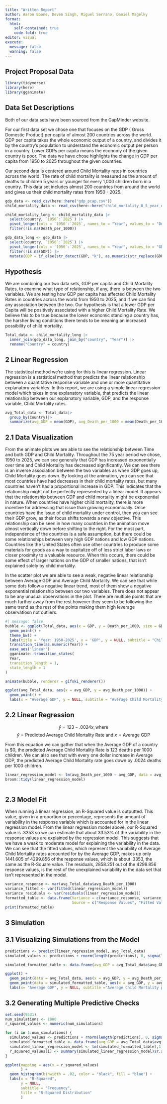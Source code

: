 ```yaml
---
title: "Written Report"
author: Aaron Boone, Deven Singh, Miguel Serrano, Daniel Magelky
format: 
  html:
    self-contained: true
    code-fold: true 
editor: visual
execute:
  message: false
  warning: false
---
```


## Project Proposal Data

```r
library(tidyverse)
library(here)
library(gganimate)
```

## Data Set Descriptions

Both of our data sets have been sourced from the GapMinder website.

For our first data set we chose one that focuses on the GDP ( Gross Domestic Product) per capita of almost 200 countries across the world. GDP per capita takes the whole economic output of a country, and divides it by the country's population to understand the economic output per person in a country. Lower GDPs per capita means the economy of the given country is poor. The data we have chose highlights the change in GDP per capita from 1950 to 2025 throughout the given countries.

Our second data is centered around Child Mortality rates in countries across the world. The rate of child mortality is measured as the amount of deaths to children 5 years or younger for every 1,000 children born in a country. This data set includes almost 200 countries from around the world and gives us their child mortality rates from 1950 - 2025.

```r
gdp_data <- read_csv(here::here("gdp_pcap.csv"))
child_mortality_data <- read_csv(here::here("child_mortality_0_5_year_olds_dying_per_1000_born.csv"))

```

```r
child_mortality_long <- child_mortality_data |>
  select(country, `1950`:`2025`) |>
  pivot_longer(cols = `1950`:`2025`, names_to = "Year", values_to = "Death_per_1000") |>
  filter(!is.na(Death_per_1000)) 
```

```r
gdp_data_long <- gdp_data |>
  select(country, `1950`:`2025`) |>
  pivot_longer(cols = `1950`:`2025`, names_to = "Year", values_to = "GDP") |>
  filter(!is.na(GDP)) |>
  mutate(GDP = if_else(str_detect(GDP, "k"), as.numeric(str_replace(GDP, "k", "")) * 1000, as.numeric(GDP)))
```

## Hypothesis

We are combining our two data sets, GDP per capita and Child Mortality Rates, to examine what type of relationship, if any, there is between the two variables. We are testing how GDP per capita has affected Child Mortality Rates in countries across the world from 1950 to 2025, and if we can find any association between the two. Our hypothesis is that a lower GDP per Capita will be positively associated with a higher Child Mortality Rate. We believe this to be true because the lower economic standing a country has, the harsher living conditions there tends to be meaning an increased possibility of child mortality.

```r
Total_data <- child_mortality_long |>
  inner_join(gdp_data_long, join_by("country", "Year")) |>
  rename("Country" = country)
```

## 2 Linear Regression

The statistical method we're using for this is linear regression. Linear regression is a statistical method that predicts the linear relationship between a quantitative response variable and one or more quantitative explanatory variables. In this report, we are using a simple linear regression model which takes in one explanatory variable, that predicts the linear relationship between our explanatory variable, GDP, and the response variable, Child Mortality rates.

```r
avg_Total_data <- Total_data|>
  group_by(Country)|>
  summarize(avg_GDP = mean(GDP), avg_Death_per_1000 = mean(Death_per_1000))
```

## 2.1 Data Visualization

From the animate plots we are able to see the relationship between Time and both GDP and Child Mortality. Throughout the 75 year period we chose, 1950 to 2025, we can see generally that GDP has increased exponentially over time and Child Mortality has decreased significantly. We can see there is an inverse association between the two variables as when GDP goes up, Child Mortality goes down. By looking at the animation, you can see that most countries have had decreases in their child mortality rates, but many countries haven't had a proportional increase in GDP. This indicates that the relationship might not be perfectly represented by a linear model. It appears that the relationship between GDP and child mortality might be exponential in nature. When countries have higher child mortality, there is more incentive for addressing that issue than growing economically. Once countries have the issue of child mortality under control, then you can see their GDP grow, as their focus shifts towards a new objective. This relationship can be seen in how many countries in the animation move almost vertically down before shifting to the right. For the most part, independence of the countries is a safe assumption, but there could be some relationships between very high GDP nations and low GDP nations. Countries like the United States often use other countries to produce some materials for goods as a way to capitalize off of less strict labor laws or closer proximity to a valuable resource. When this occurs, there could be some effect of larger nations on the GDP of smaller nations, that isn't explained solely by child mortality.

In the scatter plot we are able to see a weak, negative linear relationship between Average GDP and Average Child Mortality. We can see that while some dots follow a negative linear trend, most of them show a negative exponential relationship between our two variables. There does not appear to be any unusual observations in the plot. There are multiple points that are much further away from the rest however they seem to be following the same trend as the rest of the points making them high leverage observatiosn not outliers.

```r
#| message: false
bubble <- ggplot(Total_data, aes(x = GDP, y = Death_per_1000, size = GDP)) +
  geom_point() +
  theme_bw() +
  labs(title = 'Year: 1950-2025', x = 'GDP', y = NULL, subtitle = "Child Mortality") +
  transition_time(as.numeric(Year)) +
  ease_aes('linear') 
  gganimate::transition_states(
  Year, 
  transition_length = 1, 
  state_length = 1
) 

animate(bubble, renderer = gifski_renderer())

ggplot(avg_Total_data, aes(x = avg_GDP, y = avg_Death_per_1000)) +
  geom_point() +
  labs(x = "Average GDP", y = NULL, subtitle = "Average Child Mortality per 1000 Births", title = "Relationship between Average Child Mortality and Average GDP over time")
```

## 2.2 Linear Regression

$$\hat{y} = 123 - .0024x, \text{where}$$ $$\hat{y} = \text{Predicted Average Child Mortality Rate} \text{ and } x = \text{Average GDP}$$

From this equation we can gather that when the Average GDP of a country is \$0, the predicted Average Child Mortality Rate is 123 deaths per 1000 children. We can also see that with every one dollar increase in Average GDP, the predicted Average Child Mortality rate goes down by .0024 deaths per 1000 children.

```r
linear_regression_model <- lm(avg_Death_per_1000 ~ avg_GDP, data = avg_Total_data)
broom::tidy(linear_regression_model)
            
```

## 2.3 Model Fit

When running a linear regression, an R-Squared value is outputted. This value, given in a proportion or percentage, represents the amount of variability in the response variable which is accounted for in the linear regression model. From the linear regression model above, our R-Squared value is .3353 so we can estimate that about 33.53% of the variability in the response values are explained by the regression model. This suggests that we have a weak to moderate model for explaining the variability in the data. We can see that the fitted values, which represent the variability of Average Child Mortality rates accounted for by the Average GDP, makes up only 1441.605 of 4299.856 of the response values, which is about .3353, the same as the R-Square value. The residuals, 2858.251 out of the 4299.856 response values, is the rest of the unexplained variability in the data set that isn't represented in the model.

```r
variance_response <- var(avg_Total_data$avg_Death_per_1000)
variance_fitted <- var(fitted(linear_regression_model))
variance_residuals <- var(residuals(linear_regression_model))
formatted_table <- data.frame(Variance = c(variance_response, variance_fitted, variance_residuals), 
                              Source = c("Response Values", "Fitted Values", "Residuals"))
print(formatted_table)


```

## 3 Simulation

## 3.1 Visualizing Simulations from the Model

```r
predictions <- predict(linear_regression_model, avg_Total_data)
simulated_values <- predictions + rnorm(length(predictions), 0, sigma(linear_regression_model))

simulated_formatted_table <- data.frame(avg_GDP = avg_Total_data$avg_GDP, avg_Death_per_1000 = simulated_values)

ggplot() +
  geom_point(data = avg_Total_data, aes(x = avg_GDP, y = avg_Death_per_1000), color = "red", alpha = 0.5) + 
  geom_point(data = simulated_formatted_table, aes(x = avg_GDP, y = avg_Death_per_1000), color = "blue", alpha = 0.5) +
  labs(x= "Average GDP", y = NULL, subtitle ="Average Child Mortality per 1000", title = "Comparison of Observed and Simulated Data")
```

## 3.2 Generating Multiple Predictive Checks

```r
set.seed(9531)
num_simulations <- 1000
r_squared_values <- numeric(num_simulations)

for (i in 1:num_simulations) {
  simulated_values <- predictions + rnorm(length(predictions), 0, sigma(linear_regression_model))
  simulated_formatted_table <- data.frame(avg_GDP = avg_Total_data$avg_GDP, avg_Death_per_1000 = simulated_values)
  simulated_linear_regression_model <- lm(simulated_formatted_table[,1] ~ simulated_formatted_table[,2], data = formatted_table)
  r_squared_values[i] <- summary(simulated_linear_regression_model)$r.squared
}

ggplot(mapping = aes(x = r_squared_values)
       ) +
  geom_histogram(binwidth = .02, color = "black", fill = "blue") +
  labs(x = "R-Squared",
       y = NULL,
       subtitle = "Frequency",
       title = "R-Squared Distribution"
       ) 
```
